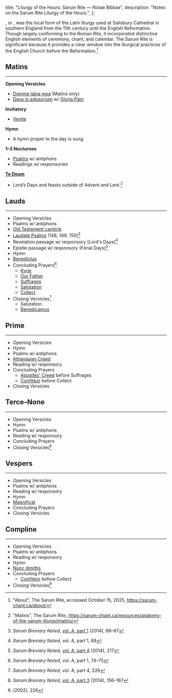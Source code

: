   title: "Liturgy of the Hours: Sarum Rite — Notae Bibliae",
  description: "Notes on the Sarum Rite Liturgy of the Hours.",
};

<Initial text="Liturgy of the Hours: Sarum Rite" />

<Definition lang="english" anchor="sarum" text="The Sarum Rite" />, or <Definition lang="latin" anchor="usus" text="Use of Sarum" />, was the local form of the Latin liturgy used at Salisbury Cathedral in southern England from the 11th century until the English Reformation. Though largely conforming to the Roman Rite, it incorporated distinctive English elements of ceremony, chant, and calendar. The Sarum Rite is significant because it provides a clear window into the liturgical practices of the English Church before the Reformation.[^1]

## Matins

---

**Opening Versicles**
- [Domine labia mea](/liturgy/music/chants/domine-labia-mea) (Matins only)
- [Deus in adjutorium](/liturgy/music/chants/deus-in-adjutorium) w/ [Gloria Patri](/liturgy/music/chants/gloria-patri)

**Invitatory**
- [Venite](/liturgy/music/chants/venite)

**Hymn**
  - A hymn proper to the day is sung.

**1–3 Nocturnes**
  - [Psalms](/liturgy/rites/the-ancient-psalter#psalms) w/ antiphons
  - Readings w/ responsories

[**Te Deum**](/liturgy/music/chants/te-deum)
  - Lord’s Days and feasts outside of Advent and Lent.[^2]

## Lauds

---

- Opening Versicles
- Psalms w/ antiphons
- [Old Testament canticle](/liturgy/rites/the-ancient-psalter#old-testament-canticles)
- [Laudate Psalms](/glossary/liturgical-terms#laudate-psalms) (148, 149, 150)[^3]
- Revelation passage w/ responsory (Lord's Days)[^4]
- Epistle passage w/ responsory (Ferial Days)[^5]
- Hymn
- [Benedictus](/liturgy/music/chants/benedictus)
- Concluding Prayers[^6]
  - [Kyrie](/liturgy/music/chants/kyrie)
  - [Our Father](/liturgy/prayers/our-father)
  - [Suffrages](/glossary/liturgical-terms#suffrages)
  - [Salutation](/glossary/liturgical-terms#salutation)
  - [Collect](/glossary/liturgical-terms#collect)
- Closing Versicles[^7]
  - Salutation
  - [Benedicamus](/liturgy/music/chants/benedicamus)

## Prime

---

- Opening Versicles
- Hymn
- Psalms w/ antiphons
- [Athanasian Creed](/liturgy/creeds/athanasian-creed)
- Reading w/ responsory
- Concluding Prayers
  - [Apostles' Creed](/liturgy/creeds/apostles-creed) before Suffrages
  - [Confiteor](/glossary/liturgical-terms#confiteor) before Collect
- Closing Versicles

## Terce–None

---

- Opening Versicles
- Hymn
- Psalms w/ antiphons
- Reading w/ responsory
- Concluding Prayers
- Closing Versicles[^8]

## Vespers

---

- Opening Versicles
- Psalms w/ antiphons
- Reading w/ responsory
- Hymn
- [Magnificat](/liturgy/music/chants/magnificat)
- Concluding Prayers
- Closing Versicles

## Compline

---

- Opening Versicles
- Psalms w/ antiphons
- Reading w/ responsory
- Hymn
- [Nunc dimittis](/liturgy/music/chants/nunc-dimittis)
- Concluding Prayers
  - [Confiteor](/glossary/liturgical-terms#confiteor) before Collect
- Closing Versicles[^9]

[^1]: "About", The Sarum Rite, accessed October 15, 2025, https://sarum-chant.ca/about/
[^2]: "Matins", The Sarum Rite, https://sarum-chant.ca/resources/anatomy-of-the-sarum-liturgy/matins/
[^3]: *Sarum Breviary Noted*, [vol. A, part 1](https://macsphere.mcmaster.ca/bitstream/11375/16150/28/ESA-01%20Psalter%20Sunday%20Matins%20Lauds.pdf) (2014), 66–67
[^4]: *Sarum Breviary Noted*, vol. A, part 1, 68
[^5]: *Sarum Breviary Noted*, [vol. A, part 4](https://macsphere.mcmaster.ca/bitstream/11375/16150/29/ESA-04%20Psalter%20Monday.pdf) (2014), 217
[^6]: *Sarum Breviary Noted*, vol. A, part 1, 74–75
[^7]: *Sarum Breviary Noted*, vol. A, part 4, 226
[^8]: *Sarum Breviary Noted*, [vol. A, part 3](https://macsphere.mcmaster.ca/bitstream/11375/16150/16/ESA-03%20Psalter%20Terce%20Sext%20None.pdf) (2014), 156–167
[^9]: *<Definition lang="english" anchor="saint-dunstans-psalter" text="Saint Dunstan's Plainsong Psalter" />* (2002), 226
[^10]: *Saint Dunstan's Psalter*, iv
[^11]: *Saint Dunstan's Psalter*, v

